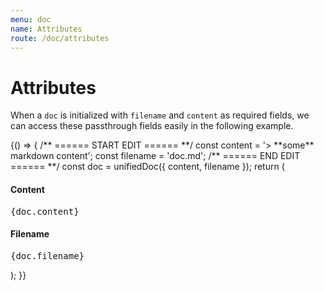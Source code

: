 ```yaml
---
menu: doc
name: Attributes
route: /doc/attributes
---
```



# Attributes

When a `doc` is initialized with `filename` and `content` as required fields, we can access these passthrough fields easily in the following example.

<Playground>
  {() => {
    /** ====== START EDIT ======  **/
    const content = '> **some** markdown content';
    const filename = 'doc.md';
    /** ====== END EDIT ======  **/
    const doc = unifiedDoc({ content, filename });
    return (
      <div>
        <h4>Content</h4>
        <pre>{doc.content}</pre>
        <h4>Filename</h4>
        <pre>{doc.filename}</pre>
      </div>
    );
  }}
</Playground>
